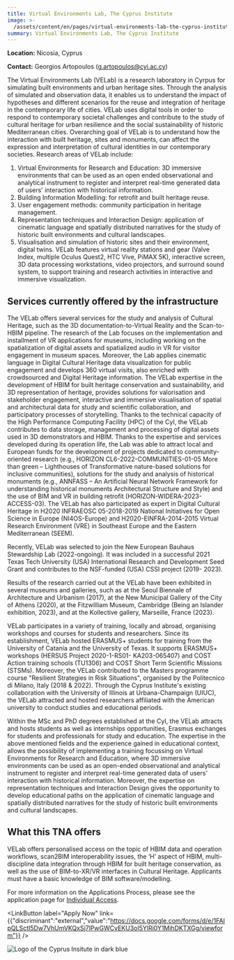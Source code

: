 ```yaml
---
title: Virtual Environments Lab, The Cyprus Institute
image: >-
  /assets/content/en/pages/virtual-environments-lab-the-cyprus-institute-nicosia-cyprus/image.jpg
summary: Virtual Environments Lab, The Cyprus Institute
---
```

**Location:** Nicosia, Cyprus

**Contact:** Georgios Artopoulos ([g.artopoulos@cyi.ac.cy](mailto:g.artopoulos@cyi.ac.cy))

The Virtual Environments Lab (VELab) is a research laboratory in Cyrpus for simulating built
environments and urban heritage sites. Through the analysis of simulated and observation data, it
enables us to understand the impact of hypotheses and different scenarios for the reuse and
integration of heritage in the contemporary life of cities. VELab uses digital tools in order to
respond to contemporary societal challenges and contribute to the study of cultural heritage for
urban resilience and the social sustainability of historic Mediterranean cities. Overarching goal of
VELab is to understand how the interaction with built heritage, sites and monuments, can affect the
expression and interpretation of cultural identities in our contemporary societies. Research areas
of VELab include:

1. Virtual Environments for Research and Education: 3D immersive environments that can be used as an
   open ended observational and analytical instrument to register and interpret real-time generated
   data of users' interaction with historical information.
2. Building Information Modelling: for retrofit and built heritage reuse.
3. User engagement methods: community participation in heritage management.
4. Representation techniques and Interaction Design: application of cinematic language and spatially
   distributed narratives for the study of historic built environments and cultural landscapes.
5. Visualisation and simulation of historic sites and their environment, digital twins. VELab
   features virtual reality stations and gear (Valve Index, multiple Oculus Quest2, HTC Vive, PiMAX
   5K), interactive screen, 3D data processing workstations, video projectors, and surround sound
   system, to support training and research activities in interactive and immersive visualization.

## Services currently offered by the infrastructure

The VELab offers several services for the study and analysis of Cultural Heritage, such as the 3D
documentation-to-Virtual Reality and the Scan-to-HBIM pipeline. The research of the Lab focuses on
the implementation and installment of VR applications for museums, including working on the
spatialization of digital assets and spatialized audio in VR for visitor engagement in museum
spaces. Moreover, the Lab applies cinematic language in Digital Cultural Heritage data visualization
for public engagement and develops 360 virtual visits, also enriched with crowdsourced and Digital
Heritage information. The VELab expertise in the development of HBIM for built heritage conservation
and sustainability, and 3D representation of heritage, provides solutions for valorisation and
stakeholder engagement, interactive and immersive visualisation of spatial and architectural data
for study and scientific collaboration, and participatory processes of storytelling. Thanks to the
technical capacity of the High Performance Computing Facility (HPC) of the CyI, the VELab
contributes to data storage, management and processing of digital assets used in 3D demonstrators
and HBIM. Thanks to the expertise and services developed during its operation life, the Lab was able
to attract local and European funds for the development of projects dedicated to community-oriented
research (e.g., HORIZON CL6-2022-COMMUNITIES-01-05 More than green – Lighthouses of Transformative
nature-based solutions for inclusive communities), solutions for the study and analysis of
historical monuments (e.g., ANNFASS – An Artificial Neural Network Framework for understanding
historical monuments Architectural Structure and Style) and the use of BIM and VR in building
retrofit (HORIZON-WIDERA-2023-ACCESS-03). The VELab has also participated as expert in Digital
Cultural Heritage in H2020 INFRAEOSC 05-2018-2019 National Initiatives for Open Science in Europe
(NI4OS-Europe) and H2020-EINFRA-2014-2015 Virtual Research Environment (VRE) in Southeast Europe and
the Eastern Mediterranean (SEEM).

Recently, VELab was selected to join the New European Bauhaus Stewardship Lab (2022-ongoing). It was
included in a successful 2021 Texas Tech University (USA) International Research and Development
Seed Grant and contributes to the NSF-funded (USA) CSSI project (2019- 2023).

Results of the research carried out at the VELab have been exhibited in several museums and
galleries, such as at the Seoul Biennale of Architecture and Urbanism (2017), at the New Municipal
Gallery of the City of Athens (2020), at the Fitzwilliam Museum, Cambridge (Being an Islander
exhibition, 2023), and at the Kollective gallery, Marseille, France (2023).

VELab participates in a variety of training, locally and abroad, organising workshops and courses
for students and researchers. Since its establishment, VELab hosted ERASMUS+ students for training
from the University of Catania and the University of Texas. It supports ERASMUS+ workshops (HERSUS
Project 2020-1-RS01- KA203-065407) and COST Action training schools (TU1306) and COST Short Term
Scientific Missions (STSMs). Moreover, the VELab contributed to the Masters programme course
"Resilient Strategies in Risk Situations", organised by the Politecnico di Milano, Italy (2018 &
2022\). Through the Cyprus Institute's existing collaboration with the University of Illinois at
Urbana-Champaign (UIUC), the VELab attracted and hosted researchers affiliated with the American
university to conduct studies and educational periods.

Within the MSc and PhD degrees established at the CyI, the VELab attracts and hosts students as well
as internships opportunities, Erasmus exchanges for students and professionals for study and
education. The expertise in the above mentioned fields and the experience gained in educational
context, allows the possibility of implementing a training focussing on Virtual Environments for
Research and Education, where 3D immersive environments can be used as an open-ended observational
and analytical instrument to register and interpret real-time generated data of users' interaction
with historical information. Moreover, the expertise on representation techniques and Interaction
Design gives the opportunity to develop educational paths on the application of cinematic language
and spatially distributed narratives for the study of historic built environments and cultural
landscapes.

## What this TNA offers

VELab offers personalised access on the topic of HBIM data and operation workflows, scan2BIM interoperability issues, the ‘H’ aspect of HBIM, multi-discipline data integration through HBIM for built heritage conservation, as well as the use of BIM-to-XR/VR interfaces in Cultural Heritage. Applicants must have a basic knowledge of BIM software/modelling.

For more information on the Applications Process, please see the application page for [Individual Access](https://atrium-research.eu/transnational-access-scheme-application-process-indiviudal-access).&#x20;

<LinkButton label="Apply Now" link={{"discriminant":"external","value":"https://docs.google.com/forms/d/e/1FAIpQLSctI5Dw7VhUmVKQxSj7lPwGWCvEKU3oI5YlRi0Y1MihDKTXGg/viewform"}} />

![Logo of the Cyprus Insitute in dark blue](/assets/content/en/pages/virtual-environments-lab-the-cyprus-institute-nicosia-cyprus/logo.png)
